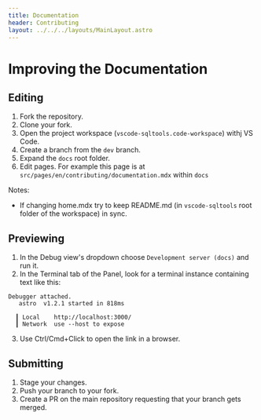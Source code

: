 ```yaml
---
title: Documentation
header: Contributing
layout: ../../../layouts/MainLayout.astro
---
```


# Improving the Documentation

## Editing

1. Fork the repository.
2. Clone your fork.
3. Open the project workspace (`vscode-sqltools.code-workspace`) withj VS Code.
4. Create a branch from the `dev` branch.
5. Expand the `docs` root folder.
6. Edit pages. For example this page is at `src/pages/en/contributing/documentation.mdx` within `docs`

Notes:
- If changing home.mdx try to keep README.md (in `vscode-sqltools` root folder of the workspace) in sync.

## Previewing
1. In the Debug view's dropdown choose `Development server (docs)` and run it.
2. In the Terminal tab of the Panel, look for a terminal instance containing text like this:
```
Debugger attached.
   astro  v1.2.1 started in 818ms
  
  ┃ Local    http://localhost:3000/
  ┃ Network  use --host to expose
```
3. Use Ctrl/Cmd+Click to open the link in a browser.

## Submitting
1. Stage your changes.
2. Push your branch to your fork.
3. Create a PR on the main repository requesting that your branch gets merged.